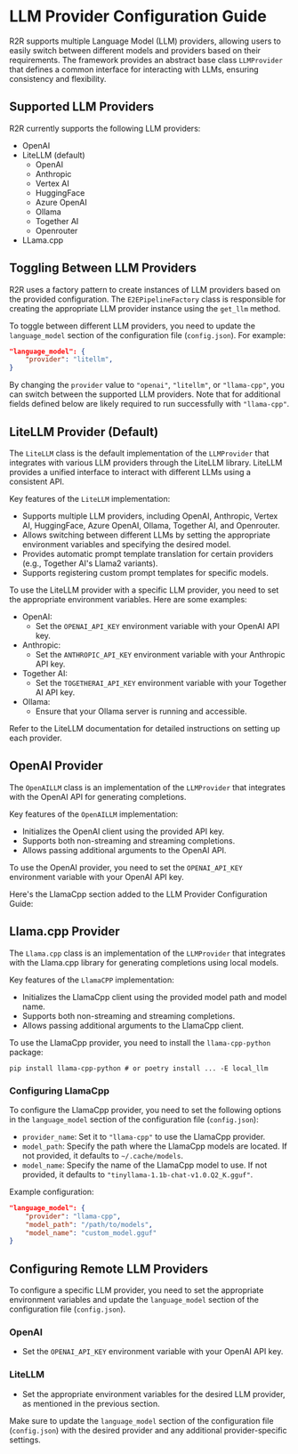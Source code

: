 # LLM Provider Configuration Guide

R2R supports multiple Language Model (LLM) providers, allowing users to easily switch between different models and providers based on their requirements. The framework provides an abstract base class `LLMProvider` that defines a common interface for interacting with LLMs, ensuring consistency and flexibility.

## Supported LLM Providers

R2R currently supports the following LLM providers:

- OpenAI
- LiteLLM (default)
  - OpenAI
  - Anthropic
  - Vertex AI
  - HuggingFace
  - Azure OpenAI
  - Ollama
  - Together AI
  - Openrouter
- LLama.cpp


## Toggling Between LLM Providers

R2R uses a factory pattern to create instances of LLM providers based on the provided configuration. The `E2EPipelineFactory` class is responsible for creating the appropriate LLM provider instance using the `get_llm` method.

To toggle between different LLM providers, you need to update the `language_model` section of the configuration file (`config.json`). For example:

```json
"language_model": {
    "provider": "litellm",
}
```

By changing the `provider` value to `"openai"`, `"litellm"`, or `"llama-cpp"`, you can switch between the supported LLM providers. Note that for additional fields defined below are likely required to run successfully with `"llama-cpp"`.


## LiteLLM Provider (Default)

The `LiteLLM` class is the default implementation of the `LLMProvider` that integrates with various LLM providers through the LiteLLM library. LiteLLM provides a unified interface to interact with different LLMs using a consistent API.

Key features of the `LiteLLM` implementation:

- Supports multiple LLM providers, including OpenAI, Anthropic, Vertex AI, HuggingFace, Azure OpenAI, Ollama, Together AI, and Openrouter.
- Allows switching between different LLMs by setting the appropriate environment variables and specifying the desired model.
- Provides automatic prompt template translation for certain providers (e.g., Together AI's Llama2 variants).
- Supports registering custom prompt templates for specific models.

To use the LiteLLM provider with a specific LLM provider, you need to set the appropriate environment variables. Here are some examples:

- OpenAI:
  - Set the `OPENAI_API_KEY` environment variable with your OpenAI API key.
- Anthropic:
  - Set the `ANTHROPIC_API_KEY` environment variable with your Anthropic API key.
- Together AI:
  - Set the `TOGETHERAI_API_KEY` environment variable with your Together AI API key.
- Ollama:
  - Ensure that your Ollama server is running and accessible.

Refer to the LiteLLM documentation for detailed instructions on setting up each provider.

## OpenAI Provider

The `OpenAILLM` class is an implementation of the `LLMProvider` that integrates with the OpenAI API for generating completions.

Key features of the `OpenAILLM` implementation:

- Initializes the OpenAI client using the provided API key.
- Supports both non-streaming and streaming completions.
- Allows passing additional arguments to the OpenAI API.

To use the OpenAI provider, you need to set the `OPENAI_API_KEY` environment variable with your OpenAI API key.


Here's the LlamaCpp section added to the LLM Provider Configuration Guide:

## Llama.cpp Provider

The `Llama.cpp` class is an implementation of the `LLMProvider` that integrates with the Llama.cpp library for generating completions using local models.

Key features of the `LlamaCPP` implementation:

- Initializes the LlamaCpp client using the provided model path and model name.
- Supports both non-streaming and streaming completions.
- Allows passing additional arguments to the LlamaCpp client.

To use the LlamaCpp provider, you need to install the `llama-cpp-python` package:

```
pip install llama-cpp-python # or poetry install ... -E local_llm
```

### Configuring LlamaCpp

To configure the LlamaCpp provider, you need to set the following options in the `language_model` section of the configuration file (`config.json`):

- `provider_name`: Set it to `"llama-cpp"` to use the LlamaCpp provider.
- `model_path`: Specify the path where the LlamaCpp models are located. If not provided, it defaults to `~/.cache/models`.
- `model_name`: Specify the name of the LlamaCpp model to use. If not provided, it defaults to `"tinyllama-1.1b-chat-v1.0.Q2_K.gguf"`.

Example configuration:

```json
"language_model": {
    "provider": "llama-cpp",
    "model_path": "/path/to/models",
    "model_name": "custom_model.gguf"
}
```


## Configuring Remote LLM Providers

To configure a specific LLM provider, you need to set the appropriate environment variables and update the `language_model` section of the configuration file (`config.json`).

### OpenAI

- Set the `OPENAI_API_KEY` environment variable with your OpenAI API key.

### LiteLLM

- Set the appropriate environment variables for the desired LLM provider, as mentioned in the previous section.

Make sure to update the `language_model` section of the configuration file (`config.json`) with the desired provider and any additional provider-specific settings.